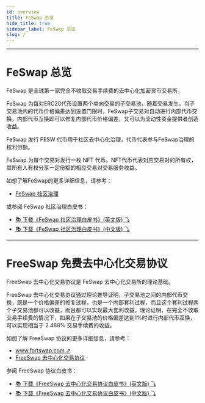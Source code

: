 ```yaml
---
id: overview
title: FeSwap 总览
hide_title: true
sidebar_label: FeSwap 总览
slug: /
---
```


________

<div  className="title">
  <h1> FeSwap 总览 </h1>
</div>

FeSwap 是全球第一家完全不收取交易手续费的去中心化加密货币交易所，

FeSwap 为每对ERC20代币设置两个单向交易的子交易池，随着交易发生，当子交易池内的代币价格偏差达到设置门限时，FeSwap子交易对自动进行内部代币交换。内部代币互换即可以修复内部代币价格偏差，又可以为流动性资金提供者创造收益。

FeSwap 发行 FESW 代币用于社区去中心化治理，代币代表参与FeSwap治理的权利份额。

FeSwap 为每个交易对发行一枚 NFT 代币。NFT代币代表对应交易对的所有权，其所有人有权分享一定份额的相应交易对交易服务收益。

如想了解FeSwap的更多详细信息，请参考：

  - [FeSwap 社区治理](./FeSwap/Introduction.md)

或参阅 FeSwap 社区治理白皮书：

  - [📚 下载《FeSwap 社区治理白皮书》(英文版) ⤵](@site/static/FeSwap.pdf)
  - [📚 下载《FeSwap 社区治理白皮书》(中文版) ⤵](@site/static/FeSwap_cn.pdf)

________________________________

<div  className="title">
  <h1> FreeSwap 免费去中心化交易协议 </h1>
</div>

FreeSwap 去中心化交易协议是 FeSwap 去中心化交易所的理论基础。

FreeSwap 去中心化交易协议通过理论推导证明，子交易池之间的内部代币交换，既是一个价格偏差的修复过程，也是一个内部套利过程，而且这个套利过程两个子交易池都可以收益，而且都可以实现最大套利收益。理论证明，在完全不收取交易手续费的情况下，如果在子交易池的价格偏差达到1%时进行内部代币互换，可以实现相当于 2.488% 交易手续费的收益。

如想了解 FreeSwap 协议的更多详细信息，请参考：

  - [www.fortswap.com ⇗](http://www.fortswap.com)
  - [FreeSwap 去中心化交易协议](./FreeSwap/Abstract.md)

参阅 FreeSwap 协议白皮书：

  - [📚 下载《FreeSwap 去中心化交易协议白皮书》(英文版)  ⤵](@site/static/FreeSwap.pdf)
  - [📚 下载《FreeSwap 去中心化交易协议白皮书》(中文版)  ⤵](@site/static/FreeSwap_cn.pdf)